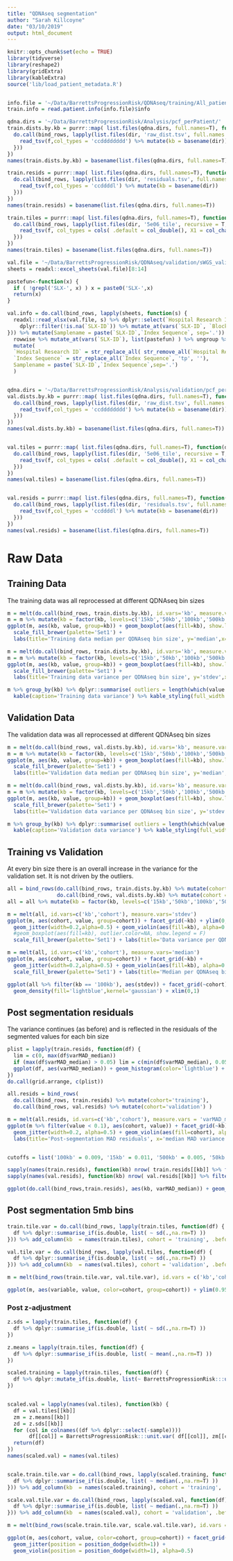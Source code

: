 ```yaml
---
title: "QDNAseq segmentation"
author: "Sarah Killcoyne"
date: "03/10/2019"
output: html_document
---
```


```r
knitr::opts_chunk$set(echo = TRUE)
library(tidyverse)
library(reshape2)
library(gridExtra)
library(kableExtra)
source('lib/load_patient_metadata.R')


info.file = '~/Data/BarrettsProgressionRisk/QDNAseq/training/All_patient_info.xlsx'
train.info = read.patient.info(info.file)$info

qdna.dirs = '~/Data/BarrettsProgressionRisk/Analysis/pcf_perPatient/'
train.dists.by.kb = purrr::map( list.files(qdna.dirs, full.names=T), function(dir) {
  do.call(bind_rows, lapply(list.files(dir, 'raw_dist.tsv', full.names = T, recursive = T), function(f) {
    read_tsv(f,col_types = 'ccdddddddd') %>% mutate(kb = basename(dir))  
  }))
})
names(train.dists.by.kb) = basename(list.files(qdna.dirs, full.names=T))

train.resids = purrr::map( list.files(qdna.dirs, full.names=T), function(dir) {
  do.call(bind_rows, lapply(list.files(dir, 'residuals.tsv', full.names = T, recursive = T), function(f) {
    read_tsv(f,col_types = 'ccddddl') %>% mutate(kb = basename(dir))  
  }))
})
names(train.resids) = basename(list.files(qdna.dirs, full.names=T))

train.tiles = purrr::map( list.files(qdna.dirs, full.names=T), function(dir) {
  do.call(bind_rows, lapply(list.files(dir, '5e06_tile', recursive = T, full.names = T), function(f) {
    read_tsv(f, col_types = cols( .default = col_double(), X1 = col_character())) %>% dplyr::rename(sample = 'X1') 
  }))
})
names(train.tiles) = basename(list.files(qdna.dirs, full.names=T))

val.file = '~/Data/BarrettsProgressionRisk/QDNAseq/validation/sWGS_validation_batches.xlsx'
sheets = readxl::excel_sheets(val.file)[8:14]

pastefun<-function(x) {
  if ( !grepl('SLX-', x) ) x = paste0('SLX-',x)
  return(x)
}

val.info = do.call(bind_rows, lapply(sheets, function(s) {
  readxl::read_xlsx(val.file, s) %>% dplyr::select(`Hospital Research ID`, matches('Status'), `Block ID`,`Sample Type`, `SLX-ID`, `Index Sequence`, Pathology, Cohort, Batch, matches('Collection|Notes')) %>% 
    dplyr::filter(!is.na(`SLX-ID`)) %>% mutate_at(vars(`SLX-ID`, `Block ID`), list(as.character)) 
})) %>% mutate(Samplename = paste(`SLX-ID`,`Index Sequence`, sep='.')) %>% 
  rowwise %>% mutate_at(vars(`SLX-ID`), list(pastefun) ) %>% ungroup %>% 
  mutate(
  `Hospital Research ID` = str_replace_all( str_remove_all(`Hospital Research ID`, " "), '/', '_'), 
  `Index Sequence` = str_replace_all(`Index Sequence`, 'tp', ''),
  Samplename = paste(`SLX-ID`,`Index Sequence`,sep='.')
  )


qdna.dirs = '~/Data/BarrettsProgressionRisk/Analysis/validation/pcf_perPatient'
val.dists.by.kb = purrr::map( list.files(qdna.dirs, full.names=T), function(dir) {
  do.call(bind_rows, lapply(list.files(dir, 'raw_dist.tsv', full.names = T, recursive = T), function(f) {
    read_tsv(f,col_types = 'ccdddddddd') %>% mutate(kb = basename(dir))  
  }))
})
names(val.dists.by.kb) = basename(list.files(qdna.dirs, full.names=T))


val.tiles = purrr::map( list.files(qdna.dirs, full.names=T), function(dir) {
  do.call(bind_rows, lapply(list.files(dir, '5e06_tile', recursive = T, full.names = T), function(f) {
    read_tsv(f, col_types = cols( .default = col_double(), X1 = col_character())) %>% dplyr::rename(sample = 'X1') 
  }))
})
names(val.tiles) = basename(list.files(qdna.dirs, full.names=T))


val.resids = purrr::map( list.files(qdna.dirs, full.names=T), function(dir) {
  do.call(bind_rows, lapply(list.files(dir, 'residuals.tsv', full.names = T, recursive = T), function(f) {
    read_tsv(f,col_types = 'ccddddl') %>% mutate(kb = basename(dir))  
  }))
})
names(val.resids) = basename(list.files(qdna.dirs, full.names=T))
```

# Raw Data

## Training Data

The training data was all reprocessed at different QDNAseq bin sizes

```r
m = melt(do.call(bind_rows, train.dists.by.kb), id.vars='kb', measure.vars=c('median'))
m = m %>% mutate(kb = factor(kb, levels=c('15kb','50kb','100kb','500kb'), ordered=T))
ggplot(m, aes(kb, value, group=kb)) + geom_boxplot(aes(fill=kb), show.legend = F) + ylim(0.95,1.05) + 
  scale_fill_brewer(palette='Set1') + 
  labs(title='Training data median per QDNAseq bin size', y='median',x='') + theme_minimal()

m = melt(do.call(bind_rows, train.dists.by.kb), id.vars='kb', measure.vars=c('stdev'))
m = m %>% mutate(kb = factor(kb, levels=c('15kb','50kb','100kb','500kb'), ordered=T))
ggplot(m, aes(kb, value, group=kb)) + geom_boxplot(aes(fill=kb), show.legend = F) + ylim(0,1) +
  scale_fill_brewer(palette='Set1') + 
  labs(title='Training data variance per QDNAseq bin size', y='stdev',x='') + theme_minimal()

m %>% group_by(kb) %>% dplyr::summarise( outliers = length(which(value > 1)), median.variance = median(value), min.var=min(value), max.var=max(value)) %>% mutate_if(is.numeric, list(~round(.,3))) %>%
  kable(caption='Training data variance') %>% kable_styling(full_width = F)
```


## Validation Data

The validation data was all reprocessed at different QDNAseq bin sizes

```r
m = melt(do.call(bind_rows, val.dists.by.kb), id.vars='kb', measure.vars=c('median'))
m = m %>% mutate(kb = factor(kb, levels=c('15kb','50kb','100kb','500kb'), ordered=T))
ggplot(m, aes(kb, value, group=kb)) + geom_boxplot(aes(fill=kb), show.legend = F) + ylim(0.95,1.05) + 
  scale_fill_brewer(palette='Set1') + 
  labs(title='Validation data median per QDNAseq bin size', y='median',x='') + theme_minimal()

m = melt(do.call(bind_rows, val.dists.by.kb), id.vars='kb', measure.vars=c('stdev'))
m = m %>% mutate(kb = factor(kb, levels=c('15kb','50kb','100kb','500kb'), ordered=T))
ggplot(m, aes(kb, value, group=kb)) + geom_boxplot(aes(fill=kb), show.legend = F) + ylim(0,1) +
  scale_fill_brewer(palette='Set1') + 
  labs(title='Validation data variance per QDNAseq bin size', y='stdev',x='') + theme_minimal()

m %>% group_by(kb) %>% dplyr::summarise( outliers = length(which(value > 1)), median.variance = median(value), min.var=min(value), max.var=max(value)) %>% mutate_if(is.numeric, list(~round(.,3))) %>%
  kable(caption='Validation data variance') %>% kable_styling(full_width = F)
```


## Training vs Validation

At every bin size there is an overall increase in the variance for the validation set.  It is not driven by the outliers.

```r
all = bind_rows(do.call(bind_rows, train.dists.by.kb) %>% mutate(cohort='training'),
                do.call(bind_rows, val.dists.by.kb) %>% mutate(cohort = 'validation'))
all = all %>% mutate(kb = factor(kb, levels=c('15kb','50kb','100kb','500kb'), ordered=T))

m = melt(all, id.vars=c('kb','cohort'), measure.vars='stdev')
ggplot(m, aes(cohort, value, group=cohort)) + facet_grid(~kb) + ylim(0,1) +
  geom_jitter(width=0.2,alpha=0.5) + geom_violin(aes(fill=kb), alpha=0.5, show.legend=F) + 
  #geom_boxplot(aes(fill=kb), outlier.color=NA, show.legend = F) 
  scale_fill_brewer(palette='Set1') + labs(title='Data variance per QDNAseq bin size', y='stdev',x='') + theme_minimal()

m = melt(all, id.vars=c('kb','cohort'), measure.vars='median')
ggplot(m, aes(cohort, value, group=cohort)) + facet_grid(~kb) + 
  geom_jitter(width=0.2,alpha=0.5) + geom_violin(aes(fill=kb), alpha=0.5, show.legend=F) + ylim(0.95,1.1) +
  scale_fill_brewer(palette='Set1') + labs(title='Median per QDNAseq bin size', y='median',x='') + theme_minimal()

ggplot(all %>% filter(kb == '100kb'), aes(stdev)) + facet_grid(~cohort) + 
  geom_density(fill='lightblue',kernel='gaussian') + xlim(0,1)

```

## Post segmentation residuals

The variance continues (as before) and is reflected in the residuals of the segmented values for each bin size

```r
plist = lapply(train.resids, function(df) {
  lim = c(0, max(df$varMAD_median))
  if (max(df$varMAD_median) > 0.05) lim = c(min(df$varMAD_median), 0.05)
  ggplot(df, aes(varMAD_median)) + geom_histogram(color='lightblue') + labs(title=unique(df$kb)) + xlim(lim)
})
do.call(grid.arrange, c(plist))

all.resids = bind_rows(
  do.call(bind_rows, train.resids) %>% mutate(cohort='training'),
  do.call(bind_rows, val.resids) %>% mutate(cohort='validation') )

m = melt(all.resids, id.vars=c('kb','cohort'), measure.vars = 'varMAD_median')
ggplot(m %>% filter(value < 0.1), aes(cohort, value)) + facet_grid(~kb) + 
  geom_jitter(width=0.2, alpha=0.5) + geom_violin(aes(fill=cohort), alpha=0.5, show.legend=F) + 
  labs(title='Post-segmentation MAD residuals', x='median MAD variance')


cutoffs = list('100kb' = 0.009, '15kb' = 0.011, '500kb' = 0.005, '50kb' = 0.011)

sapply(names(train.resids), function(kb) nrow( train.resids[[kb]] %>% filter(varMAD_median >= cutoffs[kb])))
sapply(names(val.resids), function(kb) nrow( val.resids[[kb]] %>% filter(varMAD_median >= cutoffs[kb])))

ggplot(do.call(bind_rows,train.resids), aes(kb, varMAD_median)) + geom_boxplot() + ylim(0,0.05)
```

## Post segmentation 5mb bins

```r
train.tile.var = do.call(bind_rows, lapply(train.tiles, function(df) {
  df %>% dplyr::summarise_if(is.double, list( ~ sd(.,na.rm=T) ))  
})) %>% add_column(kb  = names(train.tiles), cohort = 'training', .before=1)

val.tile.var = do.call(bind_rows, lapply(val.tiles, function(df) {
  df %>% dplyr::summarise_if(is.double, list( ~ sd(.,na.rm=T) ))  
})) %>% add_column(kb  = names(val.tiles), cohort = 'validation', .before=1)

m = melt(bind_rows(train.tile.var, val.tile.var), id.vars = c('kb','cohort'))

ggplot(m, aes(variable, value, color=cohort, group=cohort)) + ylim(0.95,1.05) + facet_grid(~kb) +  geom_jitter(position = position_dodge(width=1)) + geom_violin(position = position_dodge(width=1), alpha=0.5) 

```


### Post z-adjustment

```r
z.sds = lapply(train.tiles, function(df) {
  df %>% dplyr::summarise_if(is.double, list( ~ sd(.,na.rm=T) ))  
})

z.means = lapply(train.tiles, function(df) {
  df %>% dplyr::summarise_if(is.double, list( ~ mean(.,na.rm=T) ))  
})

scaled.training = lapply(train.tiles, function(df) {
  df %>% dplyr::mutate_if(is.double, list(~ BarrettsProgressionRisk:::unit.var(.) ) )
})


scaled.val = lapply(names(val.tiles), function(kb) {
  df = val.tiles[[kb]]
  zm = z.means[[kb]]
  zd = z.sds[[kb]]
  for (col in colnames((df %>% dplyr::select(-sample))))
       df[[col]] = BarrettsProgressionRisk:::unit.var( df[[col]], zm[[col]], zd[[col]]  )
  return(df)       
})
names(scaled.val) = names(val.tiles)


scale.train.tile.var = do.call(bind_rows, lapply(scaled.training, function(df) {
  df %>% dplyr::summarise_if(is.double, list( ~ median(.,na.rm=T) ))  
})) %>% add_column(kb  = names(scaled.training), cohort = 'training', .before=1)

scale.val.tile.var = do.call(bind_rows, lapply(scaled.val, function(df) {
  df %>% dplyr::summarise_if(is.double, list( ~ median(.,na.rm=T) ))  
})) %>% add_column(kb  = names(scaled.val), cohort = 'validation', .before=1)

m = melt(bind_rows(scale.train.tile.var, scale.val.tile.var), id.vars = c('kb','cohort'))

ggplot(m, aes(cohort, value, color=cohort, group=cohort)) + facet_grid(~kb) +  
  geom_jitter(position = position_dodge(width=1)) + 
  geom_violin(position = position_dodge(width=1), alpha=0.5) 


```


